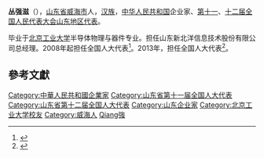 '''丛强滋'''（{{bd|1965年||catIdx=C}}），[[山东省|山东省]][[威海市|威海市]]人，[[汉族|汉族]]，[[中华人民共和国|中华人民共和国]]企业家、[[第十一届全国人大代表|第十一]]、[[第十二届全国人民代表大会代表名单|十二届全国人民代表大会山东地区代表]]。

毕业于[[北京工业大学|北京工业大学]]半导体物理与器件专业。担任山东新北洋信息技术股份有限公司总经理。2008年起担任全国人大代表<ref>{{cite news|title=全国人大代表信息-丛强滋|url=http://210.82.31.1:8084/delegate/viewDelegate.action?dbid=111235|accessdate=2013-04-05|newspaper=全国人大网|archive-url=https://web.archive.org/web/20140424083621/http://www.npc.gov.cn/delegate/viewDelegate.action?dbid=111235|archive-date=2014-04-24|dead-url=yes}}</ref>。2013年，担任全国人大代表<ref>{{cite news|title=全国人大代表信息-丛强滋|url=http://210.82.31.1:8084/delegate/viewDelegate.action?dbid=121218|accessdate=2013-04-05|newspaper=全国人大网|archive-url=https://web.archive.org/web/20140424082054/http://www.npc.gov.cn/delegate/viewDelegate.action?dbid=121218|archive-date=2014-04-24|dead-url=yes}}</ref>。

==參考文獻==
{{reflist}}

{{中华人民共和国政治人物小作品}}
{{DEFAULTSORT:Cong叢}}
[[Category:中華人民共和國企業家|Category:中華人民共和國企業家]]
[[Category:山东省第十一届全国人大代表|Category:山东省第十一届全国人大代表]]
[[Category:山东省第十二届全国人大代表|Category:山东省第十二届全国人大代表]]
[[Category:山东企业家|Category:山东企业家]]
[[Category:北京工业大学校友|Category:北京工业大学校友]]
[[Category:威海人|Category:威海人]]
[[Category:叢姓|Qiang強]]